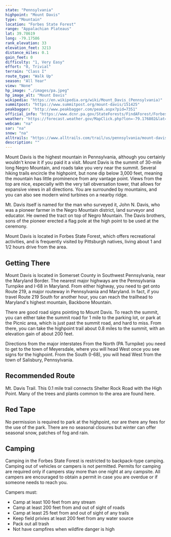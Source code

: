 ```yaml
---
state: "Pennsylvania"
highpoint: "Mount Davis"
type: "Mountain"
location: "Forbes State Forest"
range: "Appalachian Plateaus"
lat: 39.78619
long: -79.17586
rank_elevation: 33
elevation_feet: 3213
distance_miles: 0.1
gain_feet: 0
difficulty: "1, Very Easy"
effort: "0, Trivial"
terrain: "Class I"
route_type: "Walk Up"
season: "All Year"
view: "None"
hp_image: "./images/pa.jpeg"
hp_image_alt: "Mount Davis"
wikipedia: "https://en.wikipedia.org/wiki/Mount_Davis_(Pennsylvania)"
summitpost: "https://www.summitpost.org/mount-davis/151425"
peakbagger: "http://www.peakbagger.com/peak.aspx?pid=7351"
official_info: "https://www.dcnr.pa.gov/StateForests/FindAForest/Forbes/Pages/default.aspx"
weather: "https://forecast.weather.gov/MapClick.php?lon=-79.176802&lat=39.786009"
webcam: "na"
sar: "na"
snow: "na"
alltrails: "https://www.alltrails.com/trail/us/pennsylvania/mount-davis-pennsylvania-highpoint-trail"
description: ""
---
```


Mount Davis is the highest mountain in Pennsylvania, although you certainly wouldn't know it if you paid it a visit. Mount Davis is the summit of 30-mile long Negro Mountain, and roads take you very near the summit. Several hiking trails encircle the highpoint, but none dip below 3,000 feet, meaning the mountain has little prominence from any vantage point. Views from the top are nice, especially with the very tall obversation tower, that allows for expansive views in all directions. You are surrounded by mountains, and you can also see modern wind turbines on a nearby ridge.

Mt. Davis itself is named for the man who surveyed it, John N. Davis, who was a pioneer farmer in the Negro Mountain district, land surveyor and educator. He owned the tract on top of Negro Mountain. The Davis brothers, sons of the pioneer erected a flag pole at the high point to be used at the ceremony.

Mount Davis is located in Forbes State Forest, which offers recreational activities, and is frequently visited by Pittsburgh natives, living about 1 and 1/2 hours drive from the area.

## Getting There
Mount Davis is located in Somerset County in Southwest Pennsylvania, near the Maryland Border. The nearest major highways are the Pennsylvania Turnpike and I-68 in Maryland. From either highway, you need to get onto Route 219, a major routeway in Pennsylvania and Maryland. In fact, if you travel Route 219 South for another hour, you can reach the trailhead to Maryland's highest mountain, Backbone Mountain.

There are good road signs pointing to Mount Davis. To reach the summit, you can either take the summit road for 1 mile to the parking lot, or park at the Picnic area, which is just past the summit road, and hard to miss. From there, you can take the highpoint trail about 0.8 miles to the summit, with an elevation gain of about 200 feet.

Directions from the major interstates
From the North (PA Turnpike) you need to get to the town of Meyersdale, where you will head West once you see signs for the highpoint. From the South (I-68), you will head West from the town of Salisbury, Pennsylvania.

## Recommended Route
Mt. Davis Trail. This 0.1 mile trail connects Shelter Rock Road with the High Point. Many of the trees and plants common to the area are found here.

## Red Tape
No permission is required to park at the highpoint, nor are there any fees for the use of the park. There are no seasonal closures but winter can offer seasonal snow, patches of fog and rain.

## Camping
Camping in the Forbes State Forest is restricted to backpack-type camping. Camping out of vehicles or campers is not permitted. Permits for camping are required only if campers stay more than one night at any campsite. All campers are encouraged to obtain a permit in case you are overdue or if someone needs to reach you.

Campers must:
- Camp at least 100 feet from any stream
- Camp at least 200 feet from and out of sight of roads
- Camp at least 25 feet from and out of sight of any trails
- Keep field privies at least 200 feet from any water source
- Pack out all trash
- Not have campfires when wildfire danger is high

